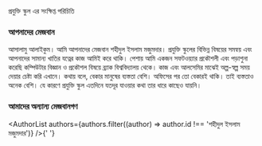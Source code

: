 

<!-- import YAML from 'yamljs';
const authors = YAML.parse(authorData); -->

<SEO pageTitle="পরিচিতি" />
<Box maxWidth={960} margin="0 auto" padding={{ xs: 3, sm: 4 }}>

<Text variant="h2" textAlign="center">
  প্রযুক্তি স্কুল এর সংক্ষিপ্ত পরিচিতি
</Text>
<Divider />

### আপনাদের মেজবান

আসালামু আলাইকুম। আমি আপনাদের মেজবান শহীদুল ইসলাম মজুমদার। প্রযুক্তি স্কুলের বিভিন্ন বিষয়ের সমন্বয় এবং আপনাদের সামান্য খাতির যত্নের কাজ আমিই করে থাকি। পেশায় আমি একজন সফটওয়্যার প্রকৌশলী এবং পড়াশুনা করেছি কম্পিউটার বিজ্ঞান ও প্রকৌশল বিষয়ে ব্র্যাক বিশ্ববিদ্যালয় থেকে। কাজ এবং আলসেমির মাঝেই অল্প-স্বল্প সময় দেয়ার চেষ্টা করি এখানে। কথায় বলে, বেকার মানুষের ব্যস্ততা বেশি। অফিসের পর তো বেকারই থাকি। তাই ব্যস্ততাও অনেক বেশি। যে কারণে প্রযুক্তি স্কুল এতদিনে যতদূর যাওয়ার কথা তার ধারে কাছেও যায়নি।

### আমাদের অন্যান্য মেজবানগণ

<AuthorList
  authors={authors.filter((author) => author.id !== 'শহীদুল ইসলাম মজুমদার')}
/>{' '}

</Box>
